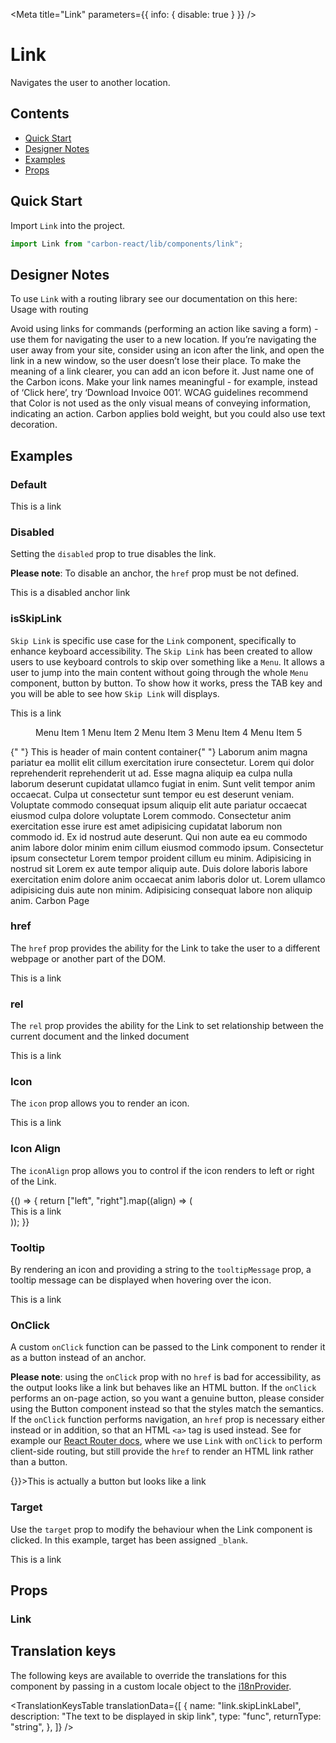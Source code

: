 

<Meta title="Link" parameters={{ info: { disable: true } }} />

# Link

Navigates the user to another location.

## Contents

- [Quick Start](#quick-start)
- [Designer Notes](#designer-notes)
- [Examples](#examples)
- [Props](#props)

## Quick Start

Import `Link` into the project.

```javascript
import Link from "carbon-react/lib/components/link";
```

## Designer Notes

To use `Link` with a routing library see our documentation on this here: <LinkTo kind="Documentation/Usage with routing" story="page">Usage with routing</LinkTo>

Avoid using links for commands (performing an action like saving a form) - use them for navigating the user to a new location.
If you’re navigating the user away from your site, consider using an icon after the link, and open the link in a new window, so the user doesn’t lose their place.
To make the meaning of a link clearer, you can add an icon before it. Just name one of the Carbon icons.
Make your link names meaningful - for example, instead of ‘Click here’, try ‘Download Invoice 001’.
WCAG guidelines recommend that Color is not used as the only visual means of conveying information, indicating an action. Carbon applies bold weight, but you could also use text decoration.

## Examples

### Default

<Canvas>
  <Story name="default">
    <Link>This is a link</Link>
  </Story>
</Canvas>

### Disabled

Setting the `disabled` prop to true disables the link.

**Please note**: To disable an anchor, the `href` prop must be not defined.

<Canvas>
  <Story name="with disabled">
    <Link disabled>This is a disabled anchor link</Link>
  </Story>
</Canvas>

### isSkipLink

`Skip Link` is specific use case for the `Link` component, specifically to enhance keyboard accessibility.
The `Skip Link` has been created to allow users to use keyboard controls to skip over something like a `Menu`.
It allows a user to jump into the main content without going through the whole `Menu` component, button by button.
To show how it works, press the TAB key and you will be able to see how `Skip Link` will displays.

<Canvas>
  <Story name="isSkipLink" parameters={{ chromatic: { disable: true } }}>
    <Link href="#main-content" isSkipLink>
      This is a link
    </Link>
    <Menu>
      <MenuItem>Menu Item 1</MenuItem>
      <MenuItem>Menu Item 2</MenuItem>
      <MenuItem>Menu Item 3</MenuItem>
      <MenuItem>Menu Item 4</MenuItem>
      <MenuItem>Menu Item 5</MenuItem>
    </Menu>
    <Box py={2} id="main-content">
      <Typography mb={1} variant="h1">
        {" "}
        This is header of main content container{" "}
      </Typography>
      <Typography variant="p">
        Laborum anim magna pariatur ea mollit elit cillum exercitation irure
        consectetur. Lorem qui dolor reprehenderit reprehenderit ut ad. Esse
        magna aliquip ea culpa nulla laborum deserunt cupidatat ullamco fugiat
        in enim. Sunt velit tempor anim occaecat. Culpa ut consectetur sunt
        tempor eu est deserunt veniam. Voluptate commodo consequat ipsum aliquip
        elit aute pariatur occaecat eiusmod culpa dolore voluptate Lorem
        commodo. Consectetur anim exercitation esse irure est amet adipisicing
        cupidatat laborum non commodo id. Ex id nostrud aute deserunt. Qui non
        aute ea eu commodo anim labore dolor minim enim cillum eiusmod commodo
        ipsum. Consectetur ipsum consectetur Lorem tempor proident cillum eu
        minim. Adipisicing in nostrud sit Lorem ex aute tempor aliquip aute.
        Duis dolore laboris labore exercitation enim dolore anim occaecat anim
        laboris dolor ut. Lorem ullamco adipisicing duis aute non minim.
        Adipisicing consequat labore non aliquip anim.
      </Typography>
      <Link href="https://carbon.sage.com">Carbon Page</Link>
    </Box>
  </Story>
</Canvas>

### href

The `href` prop provides the ability for the Link to take the user to a different webpage or another part of the DOM.

<Canvas>
  <Story name="with href" parameters={{ chromatic: { disable: true } }}>
    <Link href="https://carbon.sage.com">This is a link</Link>
  </Story>
</Canvas>

### rel

The `rel` prop provides the ability for the Link to set relationship between the current document
and the linked document

<Canvas>
  <Story name="with rel" parameters={{ chromatic: { disable: true } }}>
    <Link
      href="https://carbon.sage.com/"
      target="_blank"
      rel="noreferrer noopener"
    >
      This is a link
    </Link>
  </Story>
</Canvas>

### Icon

The `icon` prop allows you to render an icon.

<Canvas>
  <Story name="with Icon" parameters={{ chromatic: { disable: true } }}>
    <Link icon="settings">This is a link</Link>
  </Story>
</Canvas>

### Icon Align

The `iconAlign` prop allows you to control if the icon renders to left or right of the Link.

<Canvas>
  <Story name="with IconAlign">
    {() => {
      return ["left", "right"].map((align) => (
        <div style={{ margin: "64px" }}>
          <Link icon="settings" iconAlign={`${align}`}>
            This is a link
          </Link>
        </div>
      ));
    }}
  </Story>
</Canvas>

### Tooltip

By rendering an icon and providing a string to the `tooltipMessage` prop, a tooltip message can be displayed when hovering over the icon.

<Canvas>
  <Story name="with Tooltip" parameters={{ chromatic: { disable: true } }}>
    <div style={{ margin: "64px" }}>
      <Link icon="settings" tooltipMessage="This is a tooltip message">
        This is a link
      </Link>
    </div>
  </Story>
</Canvas>

### OnClick

A custom `onClick` function can be passed to the Link component to render it as a button instead of an anchor.

**Please note**: using the `onClick` prop with no `href` is bad for accessibility, as the output looks like a link but behaves like an HTML button.
If the `onClick` performs an on-page action, so you want a genuine button, please consider using the <LinkTo kind="Button" story="primary">Button component</LinkTo>
instead so that the styles match the semantics. If the `onClick` function performs navigation, an `href` prop is necessary either instead or in addition, so that an
HTML `<a>` tag is used instead. See for example our [React Router docs](?path=/docs/documentation-usage-with-routing--page), where we use `Link` with `onClick` to
perform client-side routing, but still provide the `href` to render an HTML link rather than a button.

<Canvas>
  <Story name="with onClick" parameters={{ chromatic: { disable: true } }}>
    <Link onClick={() => {}}>This is actually a button but looks like a link</Link>
  </Story>
</Canvas>

### Target

Use the `target` prop to modify the behaviour when the Link component is clicked. In this example, target has been assigned `_blank`.

<Canvas>
  <Story name="with Target" parameters={{ chromatic: { disable: true } }}>
    <Link href="https://carbon.sage.com" target="_blank">
      This is a link
    </Link>
  </Story>
</Canvas>

## Props

### Link

<ArgsTable of={Link} />

## Translation keys

The following keys are available to override the translations for this component by passing in a custom locale object
to the [i18nProvider](https://carbon.sage.com/?path=/story/documentation-i18n--page).

<TranslationKeysTable
  translationData={[
    {
      name: "link.skipLinkLabel",
      description: "The text to be displayed in skip link",
      type: "func",
      returnType: "string",
    },
  ]}
/>
